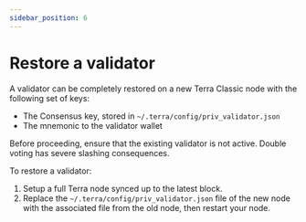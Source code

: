 ```yaml
---
sidebar_position: 6
---
```



# Restore a validator

A validator can be completely restored on a new Terra Classic node with the following set of keys:

- The Consensus key, stored in `~/.terra/config/priv_validator.json`
- The mnemonic to the validator wallet

<Admonition type="danger" icon="🔥">

Before proceeding, ensure that the existing validator is not active. Double voting has severe slashing consequences.

</Admonition>

To restore a validator:

1. Setup a full Terra node synced up to the latest block.
2. Replace the `~/.terra/config/priv_validator.json` file of the new node with the associated file from the old node, then restart your node.
